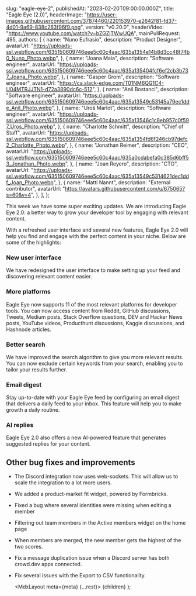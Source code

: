 
  slug: "eagle-eye-2",
  publishedAt: "2023-02-20T09:00:00.000Z",
  title: "Eagle Eye (2.0)",
  headerImage:
    "https://user-images.githubusercontent.com/37874460/220153970-e2642f81-fd37-4d01-9a69-838c263f96f9.png",
  version: "v0.20.0",
  headerVideo: "https://www.youtube.com/watch?v=bZGZjTWwUQA",
  mainPullRequest: 495,
  authors: [
    {
      name: "Nuno Eufrasio",
      description: "Product Designer",
      avatarUrl:
        "https://uploads-ssl.webflow.com/635150609746eee5c60c4aac/635a1354e14b8d3cc48f74b0_Nuno_Photo.webp",
    },
    {
      name: "Joana Maia",
      description: "Software engineer",
      avatarUrl:
        "https://uploads-ssl.webflow.com/635150609746eee5c60c4aac/635a135404fcf6ef2cb3b737_Joana_Photo.webp",
    },
    {
      name: "Gasper Grom",
      description: "Software engineer",
      avatarUrl: "https://ca.slack-edge.com/T01NM6QG1C4-U04MTRJJTN1-d72a3890dc6c-512",
    },
    {
      name: "Anil Bostanci",
      description: "Software engineer",
      avatarUrl:
        "https://uploads-ssl.webflow.com/635150609746eee5c60c4aac/635a13549c53145a79ec1dde_Anil_Photo.webp",
    },
    {
      name: "Uroš Marlot",
      description: "Software engineer",
      avatarUrl:
        "https://uploads-ssl.webflow.com/635150609746eee5c60c4aac/635a13546c1c8eb957c0f597_Uros_Photo.webp",
    },
    {
      name: "Charlotte Schmitt",
      description: "Chief of Staff",
      avatarUrl:
        "https://uploads-ssl.webflow.com/635150609746eee5c60c4aac/635a1354fd6f246cb97defc2_Charlotte_Photo.webp",
    },
    {
      name: "Jonathan Reimer",
      description: "CEO",
      avatarUrl:
        "https://uploads-ssl.webflow.com/635150609746eee5c60c4aac/635a0cdabefa0c385d6bff53_Jonathan_Photo.webp",
    },
    {
      name: "Joan Reyero",
      description: "CTO",
      avatarUrl:
        "https://uploads-ssl.webflow.com/635150609746eee5c60c4aac/635a13549c5314621dec1ddf_Joan_Photo.webp",
    },
    {
      name: "Matti Nannt",
      description: "External contributor",
      avatarUrl: "https://avatars.githubusercontent.com/u/675065?s=60&v=4",
    },
  ],
};

This week we have some super exciting updates. We are introducing Eagle Eye 2.0: a better way to grow your developer tool by engaging with relevant content.

With a refreshed user interface and several new features, Eagle Eye 2.0 will help you find and engage with the perfect content in your niche. Below are some of the highlights:

### New user interface

We have redesigned the user interface to make setting up your feed and discovering relevant content easier.

### More platforms

Eagle Eye now supports 11 of the most relevant platforms for developer tools. You can now access content from Reddit, GitHub discussions, Tweets, Medium posts, Stack Overflow questions, DEV and Hacker News posts, YouTube videos, Producthunt discussions, Kaggle discussions, and Hashnode articles.

### Better search

We have improved the search algorithm to give you more relevant results. You can now exclude certain keywords from your search, enabling you to tailor your results further.

### Email digest

Stay up-to-date with your Eagle Eye feed by configuring an email digest that delivers a daily feed to your inbox. This feature will help you to make growth a daily routine.

<CenteredImage
  src="https://user-images.githubusercontent.com/37874460/220158597-7178802e-eef9-493c-a7d8-ac39a9040945.png"
  maxWidth="50%"
/>

### AI replies

Eagle Eye 2.0 also offers a new AI-powered feature that generates suggested replies for your content.

<VideoPlayer url="https://www.youtube.com/watch?v=1DCdeLYzkWw" />

## Other bug fixes and improvements

- The Discord integration now uses web-sockets. This will allow us to scale the integration to a lot more users. <PullRequest number="486" />
- We added a product-market fit widget, powered by Formbricks. <PullRequest number="467" />
- Fixed a bug where several identities were missing when editing a member <PullRequest number="543"/>
- Filtering out team members in the Active members widget on the home page <PullRequest number="541" />
- When members are merged, the new member gets the highest of the two scores. <PullRequest number="542" />
- Fix a message duplication issue when a Discord server has both crowd.dev apps connected. <PullRequest number="538" />
- Fix several issues with the Export to CSV functionality. <PullRequest number="533"/>

  <MdxLayout meta={meta} {...rest}>
    {children}
  </MdxLayout>
);
